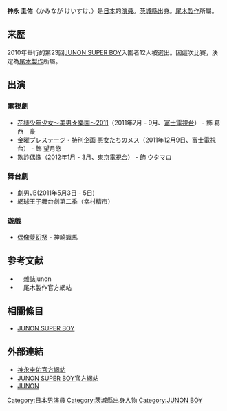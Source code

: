 {{藝人
| 姓名 = 神永圭佑
| 類型 = 男演員
| 圖片 = 
| 圖片簡介 = 
| 圖片尺寸 = 
| 原名 = 
| 外文名 = 神永圭佑
| 外文 = ja
| 出生日期 = {{birth_date_and_age|1994|8|12}}
| 出生地點 = {{JPN}}[[茨城縣|茨城縣]]
| 國籍 = {{JPN}}
| 逝世 = 
| 音樂類型 = 
| 職業 = [[演員|演員]]
| 教育程度 = 
| 樂器 = 
| 代表作 =
| 活躍年代 = 
| 唱片公司 = 
| 經紀公司 = [[尾木製作|尾木製作]]
| 網站 = 
| IMDb = 
}}
{{Japanese|japanese=神永 圭佑|kana=かみなが けいすけ|romaji=Kaminaga Keisuke}}
'''神永 圭佑'''（かみなが けいすけ、{{bd|1994年|8月12日||}}）是[[日本|日本]]的[[演員|演員]]。[[茨城縣|茨城縣]]出身。[[尾木製作|尾木製作]]所屬。

== 来歴 ==
2010年舉行的第23回[[JUNON_SUPER_BOY|JUNON SUPER BOY]]入圍者12人被選出。因這次比賽，決定為[[尾木製作|尾木製作]]所屬。

== 出演 ==
=== 電視劇 ===
* [[花樣少年少女_(2011年電視劇)|花樣少年少女〜美男☆樂園〜2011]]（2011年7月 - 9月、[[富士電視台|富士電視台]]） - 飾 葛西　豪
* [[金曜プレステージ|金曜プレステージ]]・特別企画 [[悪女たちのメス|悪女たちのメス]]（2011年12月9日、富士電視台） - 飾 望月悠
* [[欺詐偶像|欺詐偶像]]（2012年1月 - 3月、[[東京電視台|東京電視台]]） - 飾 ウタマロ

=== 舞台劇 ===
* 劇男JB(2011年5月3日 - 5日)
* 網球王子舞台劇第二季（幸村精市）

=== 遊戲 ===
* [[偶像夢幻祭|偶像夢幻祭]] - 神崎颯馬

== 参考文献 ==
*　雜誌junon
*　尾木製作官方網站

== 相關條目 ==
* [[JUNON_SUPER_BOY|JUNON SUPER BOY]]

== 外部連結 ==
* [http://www.ogipro.com/talent/kaminaga/ 神永圭佑官方網站] {{Wayback|url=http://www.ogipro.com/talent/kaminaga/ |date=20201204235503 }}
* [http://www.junon-boy.jp/ JUNON SUPER BOY官方網站] {{Wayback|url=http://www.junon-boy.jp/ |date=20191221095924 }}
* [https://web.archive.org/web/20070509011304/http://www.shufu.co.jp/magazine/junon/index.html JUNON]

{{DEFAULTSORT:Kaminaga Keisuke}}
[[Category:日本男演員|Category:日本男演員]]
[[Category:茨城縣出身人物|Category:茨城縣出身人物]]
[[Category:JUNON_BOY|Category:JUNON BOY]]